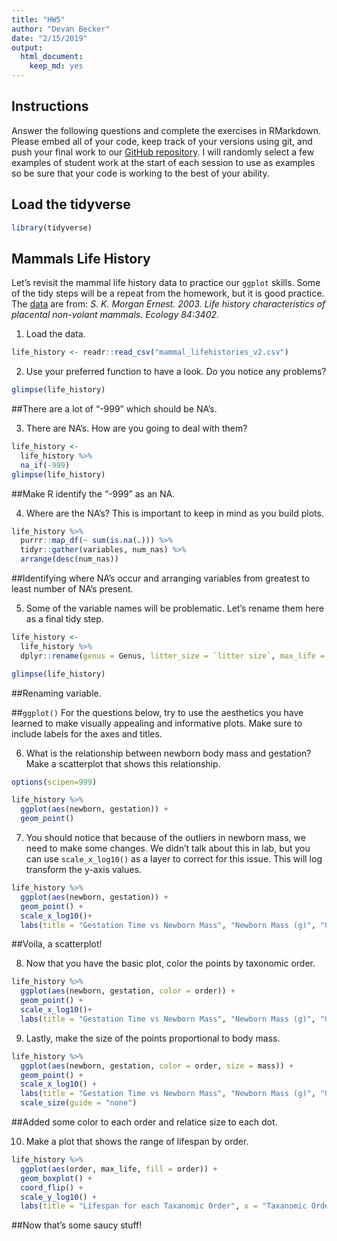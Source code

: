 ```yaml
---
title: "HW5"
author: "Devan Becker"
date: "2/15/2019"
output: 
  html_document: 
    keep_md: yes
---
```


## Instructions
Answer the following questions and complete the exercises in RMarkdown. Please embed all of your code, keep track of your versions using git, and push your final work to our [GitHub repository](https://github.com/FRS417-DataScienceBiologists). I will randomly select a few examples of student work at the start of each session to use as examples so be sure that your code is working to the best of your ability.

## Load the tidyverse
```r
library(tidyverse)
```
## Mammals Life History
Let's revisit the mammal life history data to practice our `ggplot` skills. Some of the tidy steps will be a repeat from the homework, but it is good practice. The [data](http://esapubs.org/archive/ecol/E084/093/) are from: *S. K. Morgan Ernest. 2003. Life history characteristics of placental non-volant mammals. Ecology 84:3402.*

1. Load the data.
```r
life_history <- readr::read_csv("mammal_lifehistories_v2.csv")
```

2. Use your preferred function to have a look. Do you notice any problems?
```r
glimpse(life_history)
```
##There are a lot of "-999" which should be NA's.


3. There are NA's. How are you going to deal with them?
```r
life_history <- 
  life_history %>% 
  na_if(-999)
glimpse(life_history)
```
##Make R identify the "-999" as an NA.

4. Where are the NA's? This is important to keep in mind as you build plots.
```r
life_history %>% 
  purrr::map_df(~ sum(is.na(.))) %>% 
  tidyr::gather(variables, num_nas) %>% 
  arrange(desc(num_nas))
```
##Identifying where NA's occur and arranging variables from greatest to least number of NA's present.

5. Some of the variable names will be problematic. Let's rename them here as a final tidy step.
```r
life_history <- 
  life_history %>% 
  dplyr::rename(genus = Genus, litter_size = `litter size`, max_life = `max. life`, wean_mass = `wean mass`, litters_year = `litters/year`)
```

```r
glimpse(life_history)
```
##Renaming variable.

##`ggplot()`
For the questions below, try to use the aesthetics you have learned to make visually appealing and informative plots. Make sure to include labels for the axes and titles.

6. What is the relationship between newborn body mass and gestation? Make a scatterplot that shows this relationship. 
```r
options(scipen=999)
```

```r
life_history %>% 
  ggplot(aes(newborn, gestation)) + 
  geom_point()
```


7. You should notice that because of the outliers in newborn mass, we need to make some changes. We didn't talk about this in lab, but you can use `scale_x_log10()` as a layer to correct for this issue. This will log transform the y-axis values.
```r
life_history %>% 
  ggplot(aes(newborn, gestation)) +
  geom_point() +
  scale_x_log10()+
  labs(title = "Gestation Time vs Newborn Mass", "Newborn Mass (g)", "Gestation (months)")
```
##Voila, a scatterplot!

8. Now that you have the basic plot, color the points by taxonomic order.
```r
life_history %>% 
  ggplot(aes(newborn, gestation, color = order)) +
  geom_point() +
  scale_x_log10()+
  labs(title = "Gestation Time vs Newborn Mass", "Newborn Mass (g)", "Gestation (months)")
```


9. Lastly, make the size of the points proportional to body mass.
```r
life_history %>% 
  ggplot(aes(newborn, gestation, color = order, size = mass)) +
  geom_point() +
  scale_x_log10() +
  labs(title = "Gestation Time vs Newborn Mass", "Newborn Mass (g)", "Gestation (months)", color = "Taxanomic Order") +
  scale_size(guide = "none")
```
##Added some color to each order and relatice size to each dot.

10. Make a plot that shows the range of lifespan by order.
```r
life_history %>% 
  ggplot(aes(order, max_life, fill = order)) +
  geom_boxplot() +
  coord_flip() +
  scale_y_log10() +
  labs(title = "Lifespan for each Taxanomic Order", x = "Taxanomic Order", y = "Lifespan (months)", fill = "Taxanomic Order")
```
##Now that's some saucy stuff!